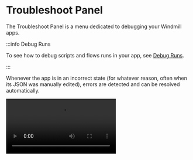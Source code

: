 # Troubleshoot Panel

The Troubleshoot Panel is a menu dedicated to debugging your Windmill apps.

:::info Debug Runs

To see how to debug scripts and flows runs in your app, see [Debug Runs](../5_app_debugging.md).

:::

Whenever the app is in an incorrect state (for whatever reason, often when its JSON was manually edited), errors are detected and can be resolved automatically.

<video
	className="border-2 rounded-xl object-cover w-full h-full dark:border-gray-800"
	controls
	src="/videos/troubleshoot_panel.mp4"
/>
